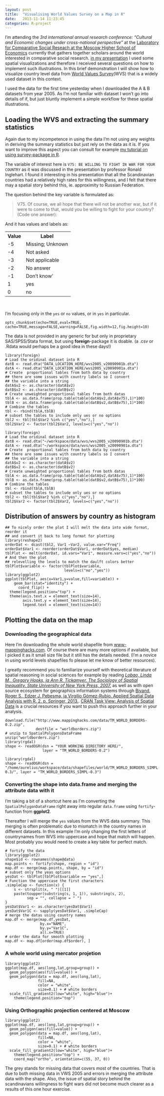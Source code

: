 ```yaml
---
layout: post
title:  "Visualising World Values Survey on a Map in R"
date:   2013-11-14 11:23:45
categories: R-project
---
```


I'm attending the *3rd international annual research conference: "Cultural and Economic changes under cross-national perspective"* at the [Laboratory for Comparative Social Reseach at the Moscow Higher School of Economics](http://lcsr.hse.ru/) currently that gathers together scholars around the world interested in comparative social research. [in my presentation](https://rawgithub.com/muuankarski/attributions/master/attrib_slides.html) I used some spatial visualizations and therefore I received several questions on how to implement such illustrations. In this brief demonstration I will show how to visualize country level data from [World Values Survey](http://www.worldvaluessurvey.org/)(WVS) that is a widely used dataset in this context.

I used the data for the first time yesterday when I downloaded the A & B datasets from year 2005. As I'm not familiar with dataset I won't go into details of if, but just bluntly implement a simple workflow for these spatial illustrations.

## Loading the WVS and extracting the summary statistics

Again due to my incompetence in using the data I'm not using any weights in deriving the summary statistics but just rely on the data as it is. If you want to improve this aspect you can consult for example [my tutorial on using survey-package in R](http://markuskainu.fi/r-tutorial/survey/).

The variable of interest here is `V75: BE WILLING TO FIGHT IN WAR FOR YOUR COUNTRY` as it was discussed in the presentation by professor Ronald Inglehart. I found it interesting in his presentation that all the Scandinavian countries had a relatively high rates for this willingness, and I felt that there may a spatial story behind this, ie. approximity to Russian Federation.

The question behind the key variable is formulated as:

>V75. Of course, we all hope that there will not be another war, but if it were to come to that, would you be
willing to fight for your country? (Code one answer):

And it has values and labels as:

<table>
<tr>
<th>Value</th><th>Label</th>
<tr>
<tr>
<td>-5</td><td>Missing; Unknown</td>
<tr>
<tr>
<td>-4</td><td>Not asked</td>
<tr>
<tr>
<td>-3</td><td>Not applicable</td>
<tr>
<tr>
<td>-2</td><td>No answer</td>
<tr>
<tr>
<td>-1</td><td>Don't know'</td>
<tr>
<tr>
<td>1</td><td>yes</td>
<tr>
<tr>
<td>0</td><td>no</td>
<tr>
</table>
</br>

I'm focusing only in the `yes` or `no` values, or in `yes` in particular.


```rwvsopt
opts_chunk$set(echo=TRUE,eval=TRUE, cache=TRUE,message=FALSE,warning=FALSE,fig.width=12,fig.height=10)
```


The data is not provided in any generic for but only in proprietary SAS/SPSS/Stata format, but using **foreign**-package it is doable. (a .csv or .Rdata would perhaps be a good idea in these days!)

```rwvs1
library(foreign)
# Load the oridinal dataset into R
datB <- read.dta("DATA_LOCATION_HERE/wvs2005_v20090901b.dta")
datA <- read.dta("DATA_LOCATION_HERE/wvs2005_v20090901a.dta")
# Create  proportional tables from both data by country
## there are some issues with country labels so I convert
## the variable into a string
datA$v2 <- as.character(datA$v2)
datB$v2 <- as.character(datB$v2)
# Create unweighted proportional tables from both datas
tblA <- as.data.frame(prop.table(table(datA$v2,datA$v75),1)*100)
tblB <- as.data.frame(prop.table(table(datB$v2,datB$v75),1)*100)
# Combine the tables
tbl <- rbind(tblA,tblB)
# subset the tables to include only ues or no options
tbl2 <- tbl[tbl$Var2 %in% c("yes","no"),]
tbl2$Var2 <- factor(tbl2$Var2, levels=c("yes","no"))
```


```rwvs2
library(foreign)
# Load the oridinal dataset into R
datB <- read.dta("~/workspace/data/wvs/wvs2005_v20090901b.dta")
datA <- read.dta("~/workspace/data/wvs/wvs2005_v20090901a.dta")
# Create  proportional tables from both data by country
## there are some issues with country labels so I convert
## the variable into a string
datA$v2 <- as.character(datA$v2)
datB$v2 <- as.character(datB$v2)
# Create unweighted proportional tables from both datas
tblA <- as.data.frame(prop.table(table(datA$v2,datA$v75),1)*100)
tblB <- as.data.frame(prop.table(table(datB$v2,datB$v75),1)*100)
# Combine the tables
tbl <- rbind(tblA,tblB)
# subset the tables to include only ues or no options
tbl2 <- tbl[tbl$Var2 %in% c("yes","no"),]
tbl2$Var2 <- factor(tbl2$Var2, levels=c("yes","no"))
```

## Distribution of answers by country as histogram

```rwvsBarplot
## To nicely order the plot I will melt the data into wide format, reorder it 
## and convert it back to long format for plotting
library(reshape2)
orderDat <- dcast(tbl2, Var1 ~Var2, value.var="Freq")
orderDat$Var1 <- reorder(orderDat$Var1, orderDat$yes, median)
tblPlot <- melt(orderDat, id.vars="Var1", measure.vars=c("yes","no"))
# And then the plot
## relevelling the levels to match the daulft colors better
tblPlot$variable <- factor(tblPlot$variable, 
                           levels=c("no","yes"))
library(ggplot2)
ggplot(tblPlot, aes(x=Var1,y=value,fill=variable)) +
    geom_bar(stat="identity") +
      coord_flip() + 
  theme(legend.position="top") +
  theme(axis.text.x = element_text(size=14),
        axis.text.y = element_text(size=14),
        legend.text = element_text(size=14))

```

## Plotting the data on the map

### Downloading the geographical data

Here I'm downloading the whole world shapefile from [www-mappinghacks.com](http://www-mappinghacks.com). Of course there are many more options if available, but I picked it as it small size file but it still has the details needed. (I'm a novice in using world levels shapefiles fo please let me know of better resources).

I greatly recommend you to familiarize yourself with theoretical literature of spatial reasoning in social sciences for example by reading [*Lobao, Linda M., Gregory Hooks, ja Ann R. Tickamyer. The Sociology of Spatial Inequality. State University of New York Press, 2007.*](http://books.google.ru/books/about/The_Sociology_of_Spatial_Inequality.html?id=67P6jXQ05LAC&redir_esc=y) as well as with open source ecosystem for geographics information systems through [Bivand, Roger S., Edzer J. Pebesma, ja Virgilio Gómez-Rubio. Applied Spatial Data Analysis with R. 2. p. Springer, 2013.](http://www.asdar-book.org/). [CRAN Task View: Analysis of Spatial Data](http://cran.r-project.org/web/views/Spatial.html) is a crucial resources if you want to push this approach further in your analysis. 


```rwvsLoadShape1
download.file("http://www.mappinghacks.com/data/TM_WORLD_BORDERS-0.2.zip", 
              destfile = "worldborders.zip")
# unzip to SpatialPolygonsDataFrame
unzip("worldborders.zip")
library(rgdal)
shape <- readOGR(dsn = "YOUR WORKING DIRECTORY HERE/", 
                 layer = "TM_WORLD_BORDERS-0.2")
```


```rwvsLoadShape2
library(rgdal)
shape <- readOGR(dsn = "/home/aurelius/workspace/data/shapefiles/world/TM_WORLD_BORDERS_SIMPL-0.3/", layer = "TM_WORLD_BORDERS_SIMPL-0.3")
```

### Converting the shape into data.frame and merging the attribute data with it

I'm taking a bit of a shortcut here as I'm converting the `SpatialPolygonDataFrame` right away into regular `data.frame` using `fortify`-function from **ggplot2**.

Thereafter I will merge the `yes` values from the WVS data summary. This merging is often problematic due to mismatch in the country names in different datasets. In this example I'm only changing the first letters of countrynames from WVS into uppercase and hope that match will happen. Most probably you would need to create a key table for perfect match.


```rwvsMungeShape
# fortify the data
library(ggplot2)
shape$id <- rownames(shape@data)
map.points <- fortify(shape, region = "id")
map.df <- merge(map.points, shape, by = "id")
# subset only the yeas options
yesDat <- tblPlot[tblPlot$variable == "yes",]
# Function the uppercase the first characters
.simpleCap <- function(x) {
    s <- strsplit(x, " ")[[1]]
    paste(toupper(substring(s, 1, 1)), substring(s, 2),
          sep = "", collapse = " ")
}
yesDat$Var1 <- as.character(yesDat$Var1)
yesDat$Var1C <- sapply(yesDat$Var1, .simpleCap)
# merge the datas using country names
map.df <- merge(map.df,yesDat,
                by.x="NAME",
                by.y="Var1C", 
                all.x=TRUE)
# order the data for smooth plotting
map.df <- map.df[order(map.df$order), ]
```

### A whole world using mercator projetion

```rwvsMercator
library(ggplot2)
ggplot(map.df, aes(long,lat,group=group)) +
  geom_polygon(aes(fill=value)) +
  geom_polygon(data = map.df, aes(long,lat), 
               fill=NA, 
               color = "white",
               size=0.1) + # white borders
  scale_fill_gradient2(low="white", high="blue")+
    theme(legend.position="top")
```

### Using Orthographic projection centered at Moscow


```rwvsOrtho
library(ggplot2)
ggplot(map.df, aes(long,lat,group=group)) +
  geom_polygon(aes(fill=value)) +
  geom_polygon(data = map.df, aes(long,lat), 
               fill=NA, 
               color = "white",
               size=0.1) + # white borders
  scale_fill_gradient2(low="white", high="blue")+
    theme(legend.position="top") +
    coord_map("ortho", orientation=c(55, 37, 0))
```

The grey stands for missing data that covers most of the countries. That is due to both missing data in VWS 2005 and errors in merging the attribute data with the shape. Also, the issue of spatial story behind the scandinavians willingness to fight wars did not become much clearer as a results of this one hour exercise.





[jekyll-gh]: https://github.com/mojombo/jekyll
[jekyll]:    http://jekyllrb.com
